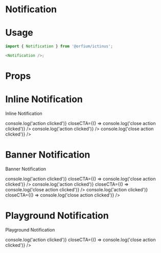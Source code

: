 
<Meta title="Design System/Notification" component={Notification} />

# Notification

# Usage

```js
import { Notification } from '@orfium/ictinus';

<Notification />;
```

# Props

<Props of={Notification} />

# Inline Notification

Inline Notification

<Preview>
  <Story name="Inline Notifiction" parameters={{ decorators: [withKnobs] }}>
    <Stack>
      <PresentComponent name="" width={768}>
        <Notification
          message={text('message', 'Informative Message')}
          variant="inline"
          type={select('type', ['success', 'error', 'info', 'warning'], 'success')}
          withIcon={boolean('withIcon', true)}
          withFilling={boolean('withFilling', false)}
        />
      </PresentComponent>
      <PresentComponent name="" width={768}>
        <Notification
          message={text('message', 'Informative Message')}
          variant="inline"
          type={select('type', ['success', 'error', 'info', 'warning'], 'success')}
          withIcon={boolean('withIcon', true)}
          withFilling={boolean('withFilling', false)}
          primaryCTALabel={text('primaryCTALabel', 'Action')}
          primaryCTA={() => console.log('action clicked')}
          closeCTA={() => console.log('close action clicked')}
        />
      </PresentComponent>
      <PresentComponent name="" width={768}>
        <Notification
          message={text('message', 'Informative Message')}
          variant="inline"
          type={select('type', ['success', 'error', 'info', 'warning'], 'success')}
          withIcon={boolean('withIcon', true)}
          withFilling={boolean('withFilling', false)}
          primaryCTALabel={text('primaryCTALabel', 'Action')}
          primaryCTA={() => console.log('action clicked')}
        />
      </PresentComponent>
      <PresentComponent name="" width={768}>
        <Notification
          withIcon={boolean('withIcon', true)}
          withFilling={boolean('withFilling', false)}
          message={text('message', 'Informative Message')}
          variant="inline"
          type={select('type', ['success', 'error', 'info', 'warning'], 'success')}
          closeCTA={() => console.log('close action clicked')}
        />
      </PresentComponent>
    </Stack>
  </Story>
</Preview>

# Banner Notification

Banner Notification

<Preview>
  <Story name="Banner Notifiction" parameters={{ decorators: [withKnobs] }}>
    <PresentComponent name="" width={1024}>
      <BannersContainer
        top={boolean('top', false)}
        bottom={boolean('bottom', true)}
        left={boolean('left', false)}
        right={boolean('right', true)}
      >
        <Notification
          withFilling={boolean('withFilling', false)}
          withIcon={boolean('icon', true)}
          title={text('title', 'This is the heading:')}
          message={text('message', 'This is the info')}
          type={select('type', ['success', 'error', 'info', 'warning'], 'success')}
          variant="banner"
          primaryCTALabel={text('primaryCTALabel', 'Action')}
          primaryCTA={() => console.log('action clicked')}
          closeCTA={() => console.log('close action clicked')}
        />
        <Notification
          withFilling={boolean('withFilling', false)}
          withIcon={boolean('icon', true)}
          title={text('title', 'This is the heading:')}
          message={text('message', 'This is the info')}
          type={select('type', ['success', 'error', 'info', 'warning'], 'success')}
          variant="banner"
          primaryCTALabel={text('primaryCTALabel', 'Action')}
          primaryCTA={() => console.log('action clicked')}
          closeCTA={() => console.log('close action clicked')}
        />
        <Notification
          withFilling={boolean('withFilling', false)}
          withIcon={boolean('icon', true)}
          title={text('title', 'This is the heading:')}
          message={text('message', 'This is the info')}
          type={select('type', ['success', 'error', 'info', 'warning'], 'success')}
          variant="banner"
          primaryCTALabel={text('primaryCTALabel', 'Action')}
          primaryCTA={() => console.log('action clicked')}
          closeCTA={() => console.log('close action clicked')}
        />
      </BannersContainer>
    </PresentComponent>
  </Story>
</Preview>

# Playground Notification

Playground Notification

<Preview>
  <Story name="Playground Notifiction" parameters={{ decorators: [withKnobs] }}>
    <PresentComponent name="" width={768}>
      <Notification
        withIcon={boolean('withIcon', true)}
        withFilling={boolean('withFilling', false)}
        title={text('title', 'This is the heading:')}
        message={text('message', 'This is the info')}
        variant={select('variant', ['inline', 'banner', 'modal', 'toast'], 'inline')}
        type={select('type', ['success', 'error', 'info', 'warning'], 'success')}
        primaryCTALabel={text('primaryCTALabel', 'Action')}
        primaryCTA={() => console.log('action clicked')}
        closeCTA={() => console.log('close action clicked')}
      />
    </PresentComponent>
  </Story>
</Preview>

